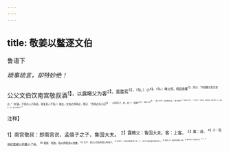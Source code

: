```yaml
---
---
---
```

title: 敬姜以鳖逐文伯
---



鲁语下

*琐事琐言，却特妙绝！*

公父文伯饮南宫敬叔酒<sup>1】，以露睹父为客<sup>2】。羞鳖焉<sup>3】，（句。）小<sup>4】。（句。）睹父怒，相延食鳖<sup>5】，辞曰：“将使鳖长而后食之。”（妙语。不意古人乃有此，政复后人不及。）遂出。文伯之母闻之，怒曰：“吾闻之先子曰<sup>6】：（必称先子，妙，妙！）‘祭养尸<sup>7】，飨养上宾<sup>8】。’（重二‘养’字，言顺适其志也。）鳖于何有<sup>9】？而使夫人怒也！”（十字妙句，千载要言。言鳖何难，而致开罪于人。）遂逐之。五日，鲁大夫辞而复之<sup>10】。

<sup>注释】

<sup>1】南宫敬叔：即南宫说，孟僖子之子，鲁国大夫。
<sup>2】露睹父：鲁国大夫。客：上客。
<sup>3】羞：进。
<sup>4】小：指进给露睹父的鳖小了些。
<sup>5】相延：相进。指众宾相进以食鳖。
<sup>6】先子：指公父文伯的祖父季悼子。
<sup>7】祭养尸：祭祀时要尊养尸主。尸：古代代表死者受祭的活人。
<sup>8】飧养上宾；飨宴时要尊养上客。
<sup>9】鳌于何有：犹言整值几何。
<sup>10】辞：请。